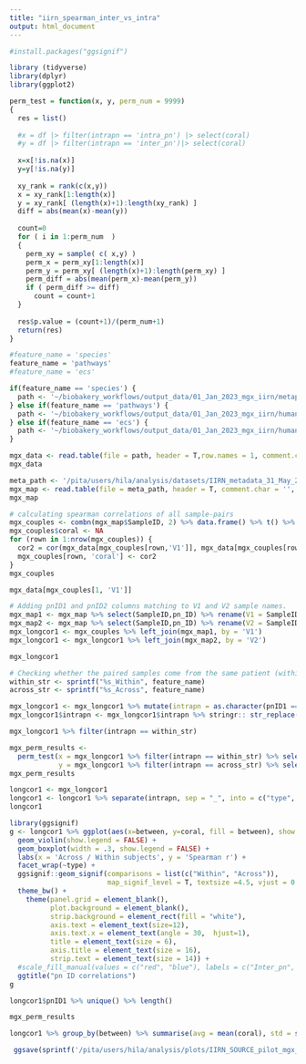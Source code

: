 ```yaml
---
title: "iirn_spearman_inter_vs_intra"
output: html_document
---
```

```r
#install.packages("ggsignif")
```

```r
library (tidyverse)
library(dplyr)
library(ggplot2)
```

```r

perm_test = function(x, y, perm_num = 9999)
{
  res = list()
  
  #x = df |> filter(intrapn == 'intra_pn') |> select(coral) 
  #y = df |> filter(intrapn == 'inter_pn')|> select(coral)
  
  x=x[!is.na(x)]
  y=y[!is.na(y)]
  
  xy_rank = rank(c(x,y))
  x = xy_rank[1:length(x)]
  y = xy_rank[ (length(x)+1):length(xy_rank) ]
  diff = abs(mean(x)-mean(y))
  
  count=0
  for ( i in 1:perm_num  )
  {
    perm_xy = sample( c( x,y) )
    perm_x = perm_xy[1:length(x)]
    perm_y = perm_xy[ (length(x)+1):length(perm_xy) ]
    perm_diff = abs(mean(perm_x)-mean(perm_y))
    if ( perm_diff >= diff)
      count = count+1
  }
  
  res$p.value = (count+1)/(perm_num+1)
  return(res)
}
```

```r
#feature_name = 'species'
feature_name = 'pathways'
#feature_name = 'ecs'
```

```r
if(feature_name == 'species') {
  path <- '~/biobakery_workflows/output_data/01_Jan_2023_mgx_iirn/metaphlan/merged_with_pilot/metaphlan_species_filtered_1abund_in_1perc_outof10k.tsv'
} else if(feature_name == 'pathways') {
  path <- '~/biobakery_workflows/output_data/01_Jan_2023_mgx_iirn/humann/merged_with_pilot/pathbundance_filtered_1abund_in_1perc_outof10k.tsv'
} else if(feature_name == 'ecs') {
  path <- '~/biobakery_workflows/output_data/01_Jan_2023_mgx_iirn/humann/merged_with_pilot/ecs_filtered_1abund_in_1perc_outof10k_ecs2name.tsv'
}

mgx_data <- read.table(file = path, header = T,row.names = 1, comment.char = '', quote="\"", sep='\t')
mgx_data
```

```r
meta_path <- '/pita/users/hila/analysis/datasets/IIRN_metadata_31_May_2023_samples_above_threshold_only.tsv'
mgx_map <- read.table(file = meta_path, header = T, comment.char = '', quote="\"", sep='\t')
mgx_map
```


```r
# calculating spearman correlations of all sample-pairs 
mgx_couples <- combn(mgx_map$SampleID, 2) %>% data.frame() %>% t() %>% as.data.frame()
mgx_couples$coral <- NA
for (rown in 1:nrow(mgx_couples)) {
  cor2 = cor(mgx_data[mgx_couples[rown,'V1']], mgx_data[mgx_couples[rown,'V2']], method = "spearman")
  mgx_couples[rown, 'coral'] <- cor2
}
mgx_couples
```

```r
mgx_data[mgx_couples[1, 'V1']]

```


```r
# Adding pnID1 and pnID2 columns matching to V1 and V2 sample names.
mgx_map1 <- mgx_map %>% select(SampleID,pn_ID) %>% rename(V1 = SampleID, pnID1 = pn_ID)
mgx_map2 <- mgx_map %>% select(SampleID,pn_ID) %>% rename(V2 = SampleID, pnID2 = pn_ID)
mgx_longcor1 <- mgx_couples %>% left_join(mgx_map1, by = 'V1')
mgx_longcor1 <- mgx_longcor1 %>% left_join(mgx_map2, by = 'V2')

mgx_longcor1
```


```r
# Checking whether the paired samples come from the same patient (within) or not (across).
within_str <- sprintf("%s_Within", feature_name)
across_str <- sprintf("%s_Across", feature_name)

mgx_longcor1 <- mgx_longcor1 %>% mutate(intrapn = as.character(pnID1 == pnID2))
mgx_longcor1$intrapn <- mgx_longcor1$intrapn %>% stringr:: str_replace('TRUE', within_str) %>% stringr:: str_replace('FALSE', across_str)
```

```r
mgx_longcor1 %>% filter(intrapn == within_str)
```

```r
mgx_perm_results <- 
  perm_test(x = mgx_longcor1 %>% filter(intrapn == within_str) %>% select(coral), 
            y = mgx_longcor1 %>% filter(intrapn == across_str) %>% select(coral))
mgx_perm_results
```


```r
longcor1 <- mgx_longcor1
longcor1 <- longcor1 %>% separate(intrapn, sep = "_", into = c("type", "between"))
longcor1
```


```r
library(ggsignif)
g <- longcor1 %>% ggplot(aes(x=between, y=coral, fill = between), show.legend = FALSE) + 
  geom_violin(show.legend = FALSE) +
  geom_boxplot(width = .3, show.legend = FALSE) +   
  labs(x = 'Across / Within subjects', y = 'Spearman r') +
  facet_wrap(~type) + 
  ggsignif::geom_signif(comparisons = list(c("Within", "Across")), 
                        map_signif_level = T, textsize =4.5, vjust = 0.5) + 
  theme_bw() + 
    theme(panel.grid = element_blank(),
          plot.background = element_blank(),
          strip.background = element_rect(fill = "white"),
          axis.text = element_text(size=12),
          axis.text.x = element_text(angle = 30,  hjust=1),
          title = element_text(size = 6),
          axis.title = element_text(size = 16),
          strip.text = element_text(size = 14)) +
  #scale_fill_manual(values = c("red", "blue"), labels = c("Inter_pn", "Intra_pn")) +
  ggtitle("pn ID correlations")
g
```


```r
longcor1$pnID1 %>% unique() %>% length()


```

```r
mgx_perm_results
```

```r
longcor1 %>% group_by(between) %>% summarise(avg = mean(coral), std = sd(coral))

```

```r
 ggsave(sprintf('/pita/users/hila/analysis/plots/IIRN_SOURCE_pilot_mgx_spearman_corr_%s.png', feature_name),plot = g, device = 'png', width = 4,height = 5)


```